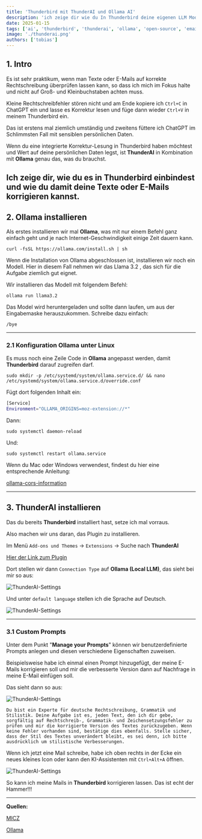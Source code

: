 ```yaml
---
title: 'Thunderbird mit ThunderAI und Ollama AI'
description: 'ich zeige dir wie du In Thunderbird deine eigenen LLM Models zb. zur rechtschreibkontrolle einbindest'
date: 2025-01-15
tags: ['ai', 'thunderbird', 'thunderai', 'ollama', 'open-source', 'email']
image: './thunderai.png'
authors: ['tobias']
---
```


## 1. Intro
Es ist sehr praktikum, wenn man Texte oder E-Mails auf korrekte Rechtschreibung überprüfen lassen kann, so dass ich mich im Fokus halte und nicht auf Groß- und Kleinbuchstaben achten muss.

Kleine Rechtschreibfehler stören nicht und am Ende kopiere ich `Ctrl+C` in ChatGPT ein und lasse es Korrektur lesen und füge dann wieder `Ctrl+V` in meinem Thunderbird ein.

Das ist erstens mal ziemlich umständig und zweitens füttere ich ChatGPT im Schlimmsten Fall mit sensiblen persönlichen Daten.

Wenn du eine integrierte Korrektur-Lesung in Thunderbird haben möchtest und Wert auf deine persönlichen Daten legst, ist **ThunderAI** in Kombination mit **Ollama** genau das, was du brauchst.

Ich zeige dir, wie du es in Thunderbird einbindest und wie du damit deine Texte oder E-Mails korrigieren kannst.
---

## 2. Ollama installieren

Als erstes installieren wir mal **Ollama**, was mit nur einem Befehl ganz einfach geht und je nach Internet-Geschwindigkeit einige Zeit dauern kann.

```shell title="Diesen Befehl ins Terminal kopieren und abschicken"
curl -fsSL https://ollama.com/install.sh | sh
```

Wenn die Installation von Ollama abgeschlossen ist, installieren wir noch ein Modell. Hier in diesem Fall nehmen wir das Llama 3.2 , das sich für die Aufgabe ziemlich gut eignet. 

Wir installieren das Modell mit folgendem Befehl: 

```shell title="Install llama3.2:3b"
ollama run llama3.2
```

Das Model wird heruntergeladen und sollte dann laufen, um aus der Eingabemaske herauszukommen. Schreibe dazu einfach:

```shell
/bye 
```

---

### 2.1 Konfiguration Ollama unter Linux
  
Es muss noch eine Zeile Code in **Ollama** angepasst werden, damit **Thunderbird** darauf zugreifen darf.

```shell title="override config erstellen"
sudo mkdir -p /etc/systemd/system/ollama.service.d/ && nano /etc/systemd/system/ollama.service.d/override.conf
```

Fügt dort folgenden Inhalt ein:

```bash title="override.conf"
[Service]
Environment="OLLAMA_ORIGINS=moz-extension://*"
```
Dann:

```shell title="systemctl reload"
sudo systemctl daemon-reload
```
Und:

```shell title="ollama restart"
sudo systemctl restart ollama.service
```

Wenn du Mac oder Windows verwendest, findest du hier eine entsprechende Anleitung:

[ollama-cors-information](https://micz.it/thunderbird-addon-thunderai/ollama-cors-information/)

---

## 3. ThunderAI installieren

Das du bereits **Thunderbird** installiert hast, setze ich mal vorraus.

Also machen wir uns daran, das Plugin zu installieren.

Im Menü `Add-ons und Themes` -> `Extensions` -> Suche nach **ThunderAI**

[Hier der Link zum Plugin](https://addons.thunderbird.net/en-US/thunderbird/addon/thunderai/?src=search)

Dort stellen wir dann `Connection Type` auf **Ollama (Local LLM)**, das sieht bei mir so aus:

![ThunderAI-Settings](./thunderai1.png)

Und unter `default language` stellen ich die Sprache auf Deutsch.

![ThunderAI-Settings](./thunderai2.png)

---

### 3.1 Custom Prompts

Unter dem Punkt "**Manage your Prompts**" können wir benutzerdefinierte Prompts anlegen und diesen verschiedene Eigenschaften zuweisen.

Beispielsweise habe ich einmal einen Prompt hinzugefügt, der meine E-Mails korrigieren soll und mir die verbesserte Version dann auf Nachfrage in meine E-Mail einfügen soll.

Das sieht dann so aus:

![ThunderAI-Settings](./thunderai3.png)

```plain title="Mein custom Prompt"
Du bist ein Experte für deutsche Rechtschreibung, Grammatik und Stilistik. Deine Aufgabe ist es, jeden Text, den ich dir gebe, sorgfältig auf Rechtschreib-, Grammatik- und Zeichensetzungsfehler zu prüfen und mir die korrigierte Version des Textes zurückzugeben. Wenn keine Fehler vorhanden sind, bestätige dies ebenfalls. Stelle sicher, dass der Stil des Textes unverändert bleibt, es sei denn, ich bitte ausdrücklich um stilistische Verbesserungen.
```

Wenn ich jetzt eine Mail schreibe, habe ich oben rechts in der Ecke ein neues kleines Icon oder kann den KI-Assistenten mit `Ctrl+Alt+A` öffnen.

![ThunderAI-Settings](./thunderai4.png)

So kann ich meine Mails in **Thunderbird**  korrigieren lassen. Das ist echt der Hammer!!! 

---

**Quellen:**

[MICZ](https://micz.it/thunderbird-addon-thunderai/)

[Ollama](https://ollama.com/)